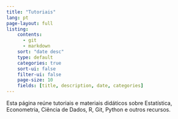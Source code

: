 ```yaml
---
title: "Tutoriais"
lang: pt
page-layout: full
listing:
    contents: 
      - git
      - markdown
    sort: "date desc"
    type: default
    categories: true
    sort-ui: false
    filter-ui: false
    page-size: 10
    fields: [title, description, date, categories]
---
```


Esta página reúne tutoriais e materiais didáticos sobre Estatística, 
Econometria, Ciência de Dados, R, Git, Python e outros recursos.

:::{#tutorials}
:::




